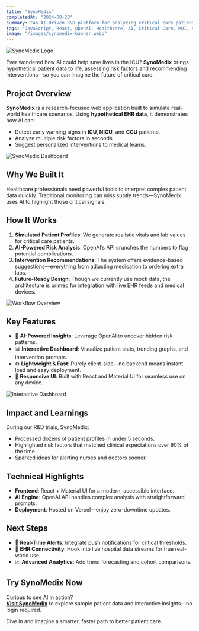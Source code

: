 ```yaml
---
title: "SynoMedix"
completedAt: "2024-08-20"
summary: "An AI-driven R&D platform for analyzing critical care patient data, assessing risk factors, and suggesting targeted interventions."
tags: "JavaScript, React, OpenAI, Healthcare, AI, Critical Care, MUI, Vercel"
image: "/images/synomedix-banner.webp"
---
```


![SynoMedix Logo](/projects/synomedix/logo.png)

Ever wondered how AI could help save lives in the ICU? **SynoMedix** brings hypothetical patient data to life, assessing risk factors and recommending interventions—so you can imagine the future of critical care.

## Project Overview

**SynoMedix** is a research-focused web application built to simulate real-world healthcare scenarios. Using **hypothetical EHR data**, it demonstrates how AI can:

- Detect early warning signs in **ICU, NICU,** and **CCU** patients.
- Analyze multiple risk factors in seconds.
- Suggest personalized interventions to medical teams.

![SynoMedix Dashboard](/projects/synomedix/synomedix-2.png)

## Why We Built It

Healthcare professionals need powerful tools to interpret complex patient data quickly. Traditional monitoring can miss subtle trends—SynoMedix uses AI to highlight those critical signals.

## How It Works

1. **Simulated Patient Profiles**: We generate realistic vitals and lab values for critical care patients.
2. **AI-Powered Risk Analysis**: OpenAI’s API crunches the numbers to flag potential complications.
3. **Intervention Recommendations**: The system offers evidence-based suggestions—everything from adjusting medication to ordering extra labs.
4. **Future-Ready Design**: Though we currently use mock data, the architecture is primed for integration with live EHR feeds and medical devices.

![Workflow Overview](/projects/synomedix/synomedix-3.png)

## Key Features

- 🧠 **AI-Powered Insights**: Leverage OpenAI to uncover hidden risk patterns.
- 📊 **Interactive Dashboard**: Visualize patient stats, trending graphs, and intervention prompts.
- ⚙️ **Lightweight & Fast**: Purely client-side—no backend means instant load and easy deployment.
- 📱 **Responsive UI**: Built with React and Material UI for seamless use on any device.

![Interactive Dashboard](/projects/synomedix/synomedix-1.png)

## Impact and Learnings

During our R&D trials, SynoMedix:

- Processed dozens of patient profiles in under 5 seconds.
- Highlighted risk factors that matched clinical expectations over 90% of the time.
- Sparked ideas for alerting nurses and doctors sooner.

## Technical Highlights

- **Frontend**: React + Material UI for a modern, accessible interface.
- **AI Engine**: OpenAI API handles complex analysis with straightforward prompts.
- **Deployment**: Hosted on Vercel—enjoy zero-downtime updates.

## Next Steps

- 🚨 **Real-Time Alerts**: Integrate push notifications for critical thresholds.
- 🔌 **EHR Connectivity**: Hook into live hospital data streams for true real-world use.
- 📈 **Advanced Analytics**: Add trend forecasting and cohort comparisons.

## Try SynoMedix Now

Curious to see AI in action?  
[**Visit SynoMedix**](https://www.synomedix.com/) to explore sample patient data and interactive insights—no login required.

Dive in and imagine a smarter, faster path to better patient care.
